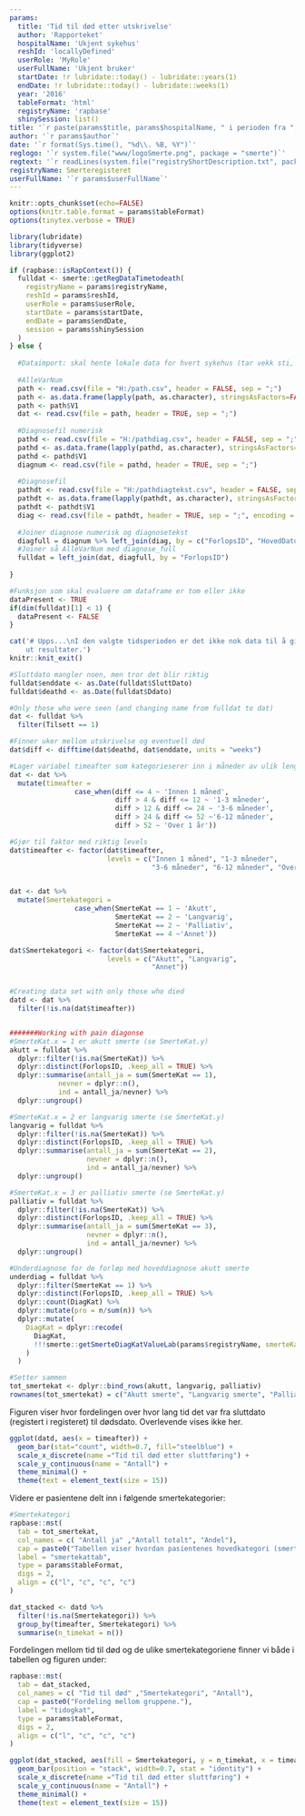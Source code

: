 ```yaml
---
params:
  title: 'Tid til død etter utskrivelse'
  author: 'Rapporteket'
  hospitalName: 'Ukjent sykehus'
  reshId: 'locallyDefined'
  userRole: 'MyRole'
  userFullName: 'Ukjent bruker'
  startDate: !r lubridate::today() - lubridate::years(1)
  endDate: !r lubridate::today() - lubridate::weeks(1)
  year: '2016'
  tableFormat: 'html'
  registryName: 'rapbase'
  shinySession: list()
title: '`r paste(params$title, params$hospitalName, " i perioden fra ", params$startDate, " til ", params$endDate)`'
author: '`r params$author`'
date: '`r format(Sys.time(), "%d\\. %B, %Y")`'
reglogo: '`r system.file("www/logoSmerte.png", package = "smerte")`'
regtext: '`r readLines(system.file("registryShortDescription.txt", package = "smerte"))`'
registryName: Smerteregisteret
userFullName: '`r params$userFullName`'
---
```

```r
knitr::opts_chunk$set(echo=FALSE)
options(knitr.table.format = params$tableFormat)
options(tinytex.verbose = TRUE)

library(lubridate)
library(tidyverse)
library(ggplot2)
```

```r

if (rapbase::isRapContext()) {
  fulldat <- smerte::getRegDataTimetodeath(
    registryName = params$registryName,
    reshId = params$reshId,
    userRole = params$userRole,
    startDate = params$startDate,
    endDate = params$endDate,
    session = params$shinySession
  )
} else {
  
  #Dataimport: skal hente lokale data for hvert sykehus (tar vekk sti, og erstatter med lokal fil)
  
  #AlleVarNum
  path <- read.csv(file = "H:/path.csv", header = FALSE, sep = ";")
  path <- as.data.frame(lapply(path, as.character), stringsAsFactors=FALSE)
  path <- path$V1
  dat <- read.csv(file = path, header = TRUE, sep = ";")
  
  #Diagnosefil numerisk
  pathd <- read.csv(file = "H:/pathdiag.csv", header = FALSE, sep = ";")
  pathd <- as.data.frame(lapply(pathd, as.character), stringsAsFactors=FALSE)
  pathd <- pathd$V1
  diagnum <- read.csv(file = pathd, header = TRUE, sep = ";")
  
  #Diagnosefil
  pathdt <- read.csv(file = "H:/pathdiagtekst.csv", header = FALSE, sep = ";", encoding = "UTF-8")
  pathdt <- as.data.frame(lapply(pathdt, as.character), stringsAsFactors=FALSE)
  pathdt <- pathdt$V1
  diag <- read.csv(file = pathdt, header = TRUE, sep = ";", encoding = "UTF-8")
  
  #Joiner diagnose numerisk og diagnosetekst
  diagfull = diagnum %>% left_join(diag, by = c("ForlopsID", "HovedDato", "SmerteDiagID"))
  #Joiner så AlleVarNum med diagnose_full
  fulldat = left_join(dat, diagfull, by = "ForlopsID")
  
}

#Funksjon som skal evaluere om dataframe er tom eller ikke
dataPresent <- TRUE
if(dim(fulldat)[1] < 1) {
  dataPresent <- FALSE
}
```



```r
cat('# Upps...\nI den valgte tidsperioden er det ikke nok data til å gi 
    ut resultater.')
knitr::knit_exit()

```


```r
#Sluttdato mangler noen, men tror det blir riktig
fulldat$enddate <- as.Date(fulldat$SluttDato)
fulldat$deathd <- as.Date(fulldat$Ddato)

#Only those who were seen (and changing name from fulldat to dat)
dat <- fulldat %>%
  filter(Tilsett == 1)

#Finner uker mellom utskrivelse og eventuell død
dat$diff <- difftime(dat$deathd, dat$enddate, units = "weeks")

#Lager variabel timeafter som kategorieserer inn i måneder av ulik lengde
dat <- dat %>% 
  mutate(timeafter = 
                case_when(diff <= 4 ~ 'Innen 1 måned',
                          diff > 4 & diff <= 12 ~ '1-3 måneder',
                          diff > 12 & diff <= 24 ~ '3-6 måneder',
                          diff > 24 & diff <= 52 ~'6-12 måneder',
                          diff > 52 ~ 'Over 1 år'))

#Gjør til faktor med riktig levels
dat$timeafter <- factor(dat$timeafter, 
                        levels = c("Innen 1 måned", "1-3 måneder",
                                   "3-6 måneder", "6-12 måneder", "Over 1 år"))


dat <- dat %>% 
  mutate(Smertekategori = 
                case_when(SmerteKat == 1 ~ 'Akutt',
                          SmerteKat == 2 ~ 'Langvarig',
                          SmerteKat == 2 ~ 'Palliativ',
                          SmerteKat == 4 ~'Annet'))

dat$Smertekategori <- factor(dat$Smertekategori, 
                        levels = c("Akutt", "Langvarig",
                                   "Annet"))


#Creating data set with only those who died
datd <- dat %>%
  filter(!is.na(dat$timeafter))


#######Working with pain diagonse
#SmerteKat.x = 1 er akutt smerte (se SmerteKat.y)
akutt = fulldat %>% 
  dplyr::filter(!is.na(SmerteKat)) %>% 
  dplyr::distinct(ForlopsID, .keep_all = TRUE) %>% 
  dplyr::summarise(antall_ja = sum(SmerteKat == 1),
            nevner = dplyr::n(),
            ind = antall_ja/nevner) %>% 
  dplyr::ungroup()

#SmerteKat.x = 2 er langvarig smerte (se SmerteKat.y)
langvarig = fulldat %>% 
  dplyr::filter(!is.na(SmerteKat)) %>% 
  dplyr::distinct(ForlopsID, .keep_all = TRUE) %>% 
  dplyr::summarise(antall_ja = sum(SmerteKat == 2),
                   nevner = dplyr::n(),
                   ind = antall_ja/nevner) %>% 
  dplyr::ungroup()

#SmerteKat.x = 3 er palliativ smerte (se SmerteKat.y)
palliativ = fulldat %>% 
  dplyr::filter(!is.na(SmerteKat)) %>% 
  dplyr::distinct(ForlopsID, .keep_all = TRUE) %>% 
  dplyr::summarise(antall_ja = sum(SmerteKat == 3),
                   nevner = dplyr::n(),
                   ind = antall_ja/nevner) %>% 
  dplyr::ungroup()

#Underdiagnose for de forløp med hoveddiagnose akutt smerte
underdiag = fulldat %>% 
  dplyr::filter(SmerteKat == 1) %>% 
  dplyr::distinct(ForlopsID, .keep_all = TRUE) %>% 
  dplyr::count(DiagKat) %>%
  dplyr::mutate(pro = n/sum(n)) %>%
  dplyr::mutate(
    DiagKat = dplyr::recode(
      DiagKat,
      !!!smerte::getSmerteDiagKatValueLab(params$registryName, smerteKat = 1)
    )
  )

#Setter sammen
tot_smertekat <- dplyr::bind_rows(akutt, langvarig, palliativ)
rownames(tot_smertekat) = c("Akutt smerte", "Langvarig smerte", "Palliativ")


```

Figuren viser hvor fordelingen over hvor lang tid det var fra sluttdato (registert i registeret) til dødsdato. Overlevende vises ikke her.
```r

ggplot(datd, aes(x = timeafter)) +
  geom_bar(stat="count", width=0.7, fill="steelblue") +
  scale_x_discrete(name ="Tid til død etter sluttføring") +
  scale_y_continuous(name = "Antall") +
  theme_minimal() +
  theme(text = element_text(size = 15)) 
```

Videre er pasientene delt inn i følgende smertekategorier:
```r

#Smertekategori
rapbase::mst(
  tab = tot_smertekat, 
  col_names = c( "Antall ja" ,"Antall totalt", "Andel"),
  cap = paste0("Tabellen viser hvordan pasientenes hovedkategori (smerte) fordeler seg mellom akutt, langvarig eller palliativ smerte."),
  label = "smertekattab",
  type = params$tableFormat,
  digs = 2,
  align = c("l", "c", "c", "c")
)
```


```r

dat_stacked <- datd %>%
  filter(!is.na(Smertekategori)) %>%
  group_by(timeafter, Smertekategori) %>%
  summarise(n_timekat = n())

```

Fordelingen mellom tid til død og de ulike smertekategoriene finner vi både i tabellen og figuren under:
```r

rapbase::mst(
  tab = dat_stacked, 
  col_names = c( "Tid til død" ,"Smertekategori", "Antall"),
  cap = paste0("Fordeling mellom gruppene."),
  label = "tidogkat",
  type = params$tableFormat,
  digs = 2,
  align = c("l", "c", "c", "c")
)

ggplot(dat_stacked, aes(fill = Smertekategori, y = n_timekat, x = timeafter)) + 
  geom_bar(position = "stack", width=0.7, stat = "identity") +
  scale_x_discrete(name ="Tid til død etter sluttføring") +
  scale_y_continuous(name = "Antall") +
  theme_minimal() +
  theme(text = element_text(size = 15)) 

```
